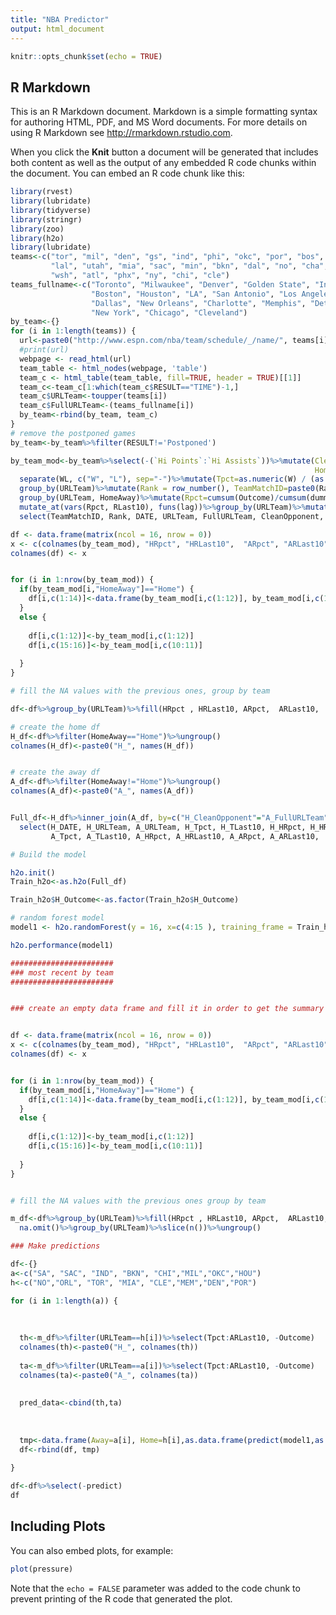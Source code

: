 ```yaml
---
title: "NBA Predictor"
output: html_document
---
```


```r
knitr::opts_chunk$set(echo = TRUE)
```

## R Markdown

This is an R Markdown document. Markdown is a simple formatting syntax for authoring HTML, PDF, and MS Word documents. For more details on using R Markdown see <http://rmarkdown.rstudio.com>.

When you click the **Knit** button a document will be generated that includes both content as well as the output of any embedded R code chunks within the document. You can embed an R code chunk like this:

```r
library(rvest)
library(lubridate)
library(tidyverse)
library(stringr)
library(zoo)
library(h2o)
library(lubridate)
teams<-c("tor", "mil", "den", "gs", "ind", "phi", "okc", "por", "bos", "hou", "lac", "sa",
         "lal", "utah", "mia", "sac", "min", "bkn", "dal", "no", "cha", "mem", "det", "orl",
         "wsh", "atl", "phx", "ny", "chi", "cle")
teams_fullname<-c("Toronto", "Milwaukee", "Denver", "Golden State", "Indiana", "Philadelphia", "Oklahoma City","Portland",
                  "Boston", "Houston", "LA", "San Antonio", "Los Angeles", "Utah", "Miami", "Sacramento", "Minnesota", "Brooklyn",
                  "Dallas", "New Orleans", "Charlotte", "Memphis", "Detroit", "Orlando", "Washington", "Atlanta", "Phoenix",
                  "New York", "Chicago", "Cleveland")
by_team<-{}
for (i in 1:length(teams)) {
  url<-paste0("http://www.espn.com/nba/team/schedule/_/name/", teams[i])
  #print(url)
  webpage <- read_html(url)
  team_table <- html_nodes(webpage, 'table')
  team_c <- html_table(team_table, fill=TRUE, header = TRUE)[[1]]
  team_c<-team_c[1:which(team_c$RESULT=="TIME")-1,]
  team_c$URLTeam<-toupper(teams[i])
  team_c$FullURLTeam<-(teams_fullname[i])
  by_team<-rbind(by_team, team_c)
}
# remove the postponed games
by_team<-by_team%>%filter(RESULT!='Postponed')

by_team_mod<-by_team%>%select(-(`Hi Points`:`Hi Assists`))%>%mutate(CleanOpponent = str_replace(str_extract(str_replace(OPPONENT, "^vs",""), "[A-Za-z].+"), " \\*",""), 
                                                                    HomeAway= ifelse(substr(OPPONENT,1,2)=="vs", "Home", "Away"), WL=`W-L`)%>%
  separate(WL, c("W", "L"), sep="-")%>%mutate(Tpct=as.numeric(W) / (as.numeric(L)+as.numeric(W)))%>%mutate(dummy=1, Outcome=ifelse(substr(RESULT,1,1)=="W",1,0))%>%
  group_by(URLTeam)%>%mutate(Rank = row_number(), TeamMatchID=paste0(Rank,URLTeam,HomeAway), TLast10=rollapplyr(Outcome, 10, sum, partial = TRUE)/ rollapplyr(dummy, 10, sum, partial = TRUE))%>%
  group_by(URLTeam, HomeAway)%>%mutate(Rpct=cumsum(Outcome)/cumsum(dummy), RLast10=rollapplyr(Outcome, 10, sum, partial = TRUE)/ rollapplyr(dummy, 10, sum, partial = TRUE))%>%
  mutate_at(vars(Rpct, RLast10), funs(lag))%>%group_by(URLTeam)%>%mutate_at(vars(Tpct, TLast10), funs(lag))%>%na.omit()%>%
  select(TeamMatchID, Rank, DATE, URLTeam, FullURLTeam, CleanOpponent, HomeAway,Tpct,TLast10 , Rpct, RLast10, Outcome)

df <- data.frame(matrix(ncol = 16, nrow = 0))
x <- c(colnames(by_team_mod), "HRpct", "HRLast10",  "ARpct", "ARLast10")
colnames(df) <- x


for (i in 1:nrow(by_team_mod)) {
  if(by_team_mod[i,"HomeAway"]=="Home") {
    df[i,c(1:14)]<-data.frame(by_team_mod[i,c(1:12)], by_team_mod[i,c(10:11)])
  }
  else {
    
    df[i,c(1:12)]<-by_team_mod[i,c(1:12)]
    df[i,c(15:16)]<-by_team_mod[i,c(10:11)]
    
  }
}

# fill the NA values with the previous ones, group by team

df<-df%>%group_by(URLTeam)%>%fill(HRpct , HRLast10, ARpct,  ARLast10, .direction=c("down"))%>%ungroup()%>%na.omit()%>%filter(Rank>=10)

# create the home df
H_df<-df%>%filter(HomeAway=="Home")%>%ungroup()
colnames(H_df)<-paste0("H_", names(H_df))


# create the away df
A_df<-df%>%filter(HomeAway!="Home")%>%ungroup()
colnames(A_df)<-paste0("A_", names(A_df))


Full_df<-H_df%>%inner_join(A_df, by=c("H_CleanOpponent"="A_FullURLTeam", "H_DATE"="A_DATE"))%>%
  select(H_DATE, H_URLTeam, A_URLTeam, H_Tpct, H_TLast10, H_HRpct, H_HRLast10, H_ARpct, H_ARLast10, 
         A_Tpct, A_TLast10, A_HRpct, A_HRLast10, A_ARpct, A_ARLast10,  H_Outcome)

# Build the model

h2o.init()
Train_h2o<-as.h2o(Full_df)

Train_h2o$H_Outcome<-as.factor(Train_h2o$H_Outcome)

# random forest model
model1 <- h2o.randomForest(y = 16, x=c(4:15 ), training_frame = Train_h2o, max_depth=4 )

h2o.performance(model1)

#######################
### most recent by team
#######################


### create an empty data frame and fill it in order to get the summary statistics


df <- data.frame(matrix(ncol = 16, nrow = 0))
x <- c(colnames(by_team_mod), "HRpct", "HRLast10",  "ARpct", "ARLast10")
colnames(df) <- x


for (i in 1:nrow(by_team_mod)) {
  if(by_team_mod[i,"HomeAway"]=="Home") {
    df[i,c(1:14)]<-data.frame(by_team_mod[i,c(1:12)], by_team_mod[i,c(10:11)])
  }
  else {
    
    df[i,c(1:12)]<-by_team_mod[i,c(1:12)]
    df[i,c(15:16)]<-by_team_mod[i,c(10:11)]
    
  }
}


# fill the NA values with the previous ones group by team

m_df<-df%>%group_by(URLTeam)%>%fill(HRpct , HRLast10, ARpct,  ARLast10, .direction=c("down"))%>%ungroup()%>%
  na.omit()%>%group_by(URLTeam)%>%slice(n())%>%ungroup()

### Make predictions

df<-{}
a<-c("SA", "SAC", "IND", "BKN", "CHI","MIL","OKC","HOU")
h<-c("NO","ORL", "TOR", "MIA", "CLE","MEM","DEN","POR")

for (i in 1:length(a)) {
  
  
  
  th<-m_df%>%filter(URLTeam==h[i])%>%select(Tpct:ARLast10, -Outcome)
  colnames(th)<-paste0("H_", colnames(th))
  
  ta<-m_df%>%filter(URLTeam==a[i])%>%select(Tpct:ARLast10, -Outcome)
  colnames(ta)<-paste0("A_", colnames(ta))
  
  
  pred_data<-cbind(th,ta)
  
  
  
  tmp<-data.frame(Away=a[i], Home=h[i],as.data.frame(predict(model1,as.h2o(pred_data))))
  df<-rbind(df, tmp)
  
}

df<-df%>%select(-predict)
df
```

## Including Plots

You can also embed plots, for example:

```r
plot(pressure)
```

Note that the `echo = FALSE` parameter was added to the code chunk to prevent printing of the R code that generated the plot.
